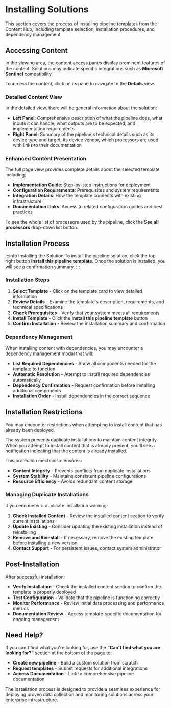 # Installing Solutions

This section covers the process of installing pipeline templates from the Content Hub, including template selection, installation procedures, and dependency management.

## Accessing Content

In the viewing area, the content access panes display prominent features of the content. Solutions may indicate specific integrations such as **Microsoft Sentinel** compatibility.

To access the content, click on its pane to navigate to the **Details** view.

### Detailed Content View

In the detailed view, there will be general information about the solution:

- **Left Panel**: Comprehensive description of what the pipeline does, what inputs it can handle, what outputs are to be expected, and implementation requirements
- **Right Panel**: Summary of the pipeline's technical details such as its device type and target, its device vendor, which processors are used with links to their documentation

### Enhanced Content Presentation

The full page view provides complete details about the selected template including:

- **Implementation Guide**: Step-by-step instructions for deployment
- **Configuration Requirements**: Prerequisites and system requirements
- **Integration Details**: How the template connects with existing infrastructure
- **Documentation Links**: Access to related configuration guides and best practices

To see the whole list of processors used by the pipeline, click the **See all processors** drop-down list button.

## Installation Process

:::info Installing the Solution
To install the pipeline solution, click the top right button **Install this pipeline template**. Once the solution is installed, you will see a confirmation summary.
:::

### Installation Steps

1. **Select Template** - Click on the template card to view detailed information
2. **Review Details** - Examine the template's description, requirements, and technical specifications  
3. **Check Prerequisites** - Verify that your system meets all requirements
4. **Install Template** - Click the **Install this pipeline template** button
5. **Confirm Installation** - Review the installation summary and confirmation

### Dependency Management

When installing content with dependencies, you may encounter a dependency management modal that will:

- **List Required Dependencies** - Show all components needed for the template to function
- **Automatic Resolution** - Attempt to install required dependencies automatically
- **Dependency Confirmation** - Request confirmation before installing additional components
- **Installation Order** - Install dependencies in the correct sequence

## Installation Restrictions

You may encounter restrictions when attempting to install content that has already been deployed.

The system prevents duplicate installations to maintain content integrity. When you attempt to install content that is already present, you'll see a notification indicating that the content is already installed.

This protection mechanism ensures:

- **Content Integrity** - Prevents conflicts from duplicate installations
- **System Stability** - Maintains consistent pipeline configurations
- **Resource Efficiency** - Avoids redundant content storage

### Managing Duplicate Installations

If you encounter a duplicate installation warning:

1. **Check Installed Content** - Review the installed content section to verify current installations
2. **Update Existing** - Consider updating the existing installation instead of reinstalling
3. **Remove and Reinstall** - If necessary, remove the existing template before installing a new version
4. **Contact Support** - For persistent issues, contact system administrator

## Post-Installation

After successful installation:

- **Verify Installation** - Check the installed content section to confirm the template is properly deployed
- **Test Configuration** - Validate that the pipeline is functioning correctly
- **Monitor Performance** - Review initial data processing and performance metrics
- **Documentation Review** - Access template-specific documentation for ongoing management

## Need Help?

If you can't find what you're looking for, use the **"Can't find what you are looking for?"** section at the bottom of the page to:

- **Create new pipeline** - Build a custom solution from scratch
- **Request templates** - Submit requests for additional integrations
- **Access Documentation** - Link to comprehensive pipeline documentation

The installation process is designed to provide a seamless experience for deploying proven data collection and monitoring solutions across your enterprise infrastructure.